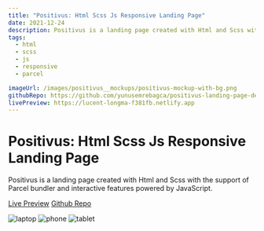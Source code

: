 ```yaml
---
title: "Positivus: Html Scss Js Responsive Landing Page"
date: 2021-12-24
description: Positivus is a landing page created with Html and Scss with the support of Parcel bundler and interactive features powered by JavaScript.
tags:
  - html
  - scss
  - js
  - responsive
  - parcel

imageUrl: /images/positivus__mockups/positivus-mockup-with-bg.png
githubRepo: https://github.com/yunusemrebagca/positivus-landing-page-design
livePreview: https://lucent-longma-f381fb.netlify.app
---
```


# Positivus: Html Scss Js Responsive Landing Page

Positivus is a landing page created with Html and Scss with the support of Parcel bundler and interactive features powered by JavaScript.

[Live Preview](https://lucent-longma-f381fb.netlify.app)
[Github Repo](https://github.com/yunusemrebagca/positivus-landing-page-design)

![laptop](/images/positivus__mockups/laptop.png)
![phone](/images/positivus__mockups/phone.png)
![tablet](/images/positivus__mockups/tablet.png)
